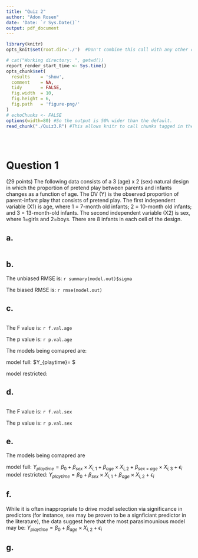 ```yaml
---
title: "Quiz 2"
author: "Adon Rosen"
date: 'Date: `r Sys.Date()`'
output: pdf_document
---
```

  
```r
library(knitr)
opts_knit$set(root.dir='./')  #Don't combine this call with any other chunk -especially one that uses file paths.
```


<!-- Set the report-wide options, and point to the external code file. -->
```r
# cat("Working directory: ", getwd())
report_render_start_time <- Sys.time()
opts_chunk$set(
  results    = 'show',
  comment    = NA,
  tidy       = FALSE,
  fig.width  = 10,
  fig.height = 6,
  fig.path   = 'figure-png/'
)
# echoChunks <- FALSE
options(width=80) #So the output is 50% wider than the default.
read_chunk("./Quiz3.R") #This allows knitr to call chunks tagged in the underlying *.R file.
```


```r
```
```r
```
```r
```



# Question 1
 (29 points) The following data consists of a 3 (age) x 2 (sex) natural design in which the proportion 
of pretend play between parents and infants changes as a function of age.  The DV (Y) is the observed 
proportion of parent-infant play that consists of pretend play.  The first independent variable (X1) is age, 
where 1 = 7-month old infants; 2 = 10-month old infants; and 3 = 13-month-old infants.   The second 
independent variable (X2) is sex, where 1=girls and 2=boys.   There are 8 infants in each cell of the 
design.  

## a.
```r
```

## b.
The unbiased RMSE is: `r summary(model.out)$sigma`

The biased RMSE is: `r rmse(model.out)`

## c. 
```r
```
The F value is: `r f.val.age`

The p value is: `r p.val.age`

The models being comapred are:

model full: $Y_{playtime}= $

model restricted:

## d. 
```r
```

The F value is: `r f.val.sex`

The p value is: `r p.val.sex`

## e.
The models being comapred are

model full: $Y_{playtime}= \beta_{0} + \beta_{sex}\times X_{i,1}+\beta_{age}\times X_{i,2} + \beta_{sex\times age}\times X_{i,3} + \epsilon_i$
model restricted: $Y_{playtime}= \beta_{0} + \beta_{sex}\times X_{i,1}+\beta_{age}\times X_{i,2} + \epsilon_i$

## f.
While it is often inappropriate to drive model selection via significance in predictors (for instance, sex may be proven to be a signficiant predictor in the literature), the data suggest here that the most parasimounious model may be: $Y_{playtime}= \beta_{0} + \beta_{age}\times X_{i,2} +  \epsilon_i$

## g.
